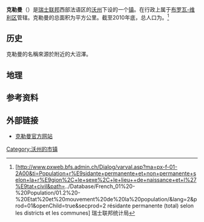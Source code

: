 {{瑞士市镇信息框
 | 市镇名称= 克勒曼
 | 原文名称             = {{lang|fr|Cremin}}
 | 图片                = 
 | 纹章 = Cremin.jpg
 | 语言                   = [[法语|法语]]
 | 所属州               = 沃州
 | iso-code-region = 
 | 所属区               = [[布罗瓦-维利区|布罗瓦-维利区]]
 | lat_d=46|lat_m=44|lat_NS=N|long_d=6|long_m=51|long_EW=E
 | 邮政编码        = 1526
 | 市镇代码        = 5668
 | 面积                 = {{smn|1.65|5|100}}
 | 平均海拔        =  641
 | 人口               = {{smn|52|6}}
 | 主页  = www.cremin.ch
 | 市镇长           = Jean-Willy Badoux
 | 相邻市镇             = 
 | 友好城市             = 
|地图文件             = Karte Gemeinde Cremin 2011.png
|}}
'''克勒曼'''（{{lang-fr|Cremin}}）是[[瑞士联邦|瑞士联邦]]西部法语区的[[沃州|沃州]]下设的一个[[瑞士市镇|镇]]。在行政上属于[[布罗瓦-维利区|布罗瓦-维利区]]管辖。克勒曼的总面积为{{smn|1.65|5|100}}平方公里。截至2010年底，总人口为{{smn|52|6}}。<ref>{{fr}}[http://www.pxweb.bfs.admin.ch/Dialog/varval.asp?ma=px-f-01-2A00&ti=Population+r%E9sidante+permanente+et+non+permanente+selon+la+r%E9gion%2C+le+sexe%2C+le+lieu++de+naissance+et+l%27%E9tat+civil&path=../Database/French_01%20-%20Population/01.2%20-%20Etat%20et%20mouvement%20de%20la%20population/&lang=2&prod=01&openChild=true&secprod=2 résidante permanente (total) selon les districts et les communes] {{Wayback|url=http://www.pxweb.bfs.admin.ch/Dialog/varval.asp?ma=px-f-01-2A00&ti=Population+r%E9sidante+permanente+et+non+permanente+selon+la+r%E9gion%2C+le+sexe%2C+le+lieu++de+naissance+et+l%27%E9tat+civil&path=..%2FDatabase%2FFrench_01%20-%20Population%2F01.2%20-%20Etat%20et%20mouvement%20de%20la%20population%2F&lang=2&prod=01&openChild=true&secprod=2 |date=20150102165023 }} 瑞士联邦统计局</ref>

==历史==
克勒曼的名稱來源於附近的大沼澤。

==地理==

==参考资料==
{{reflist}}

==外部链接==
*{{fr}}[http://www.cremin.ch 克勒曼官方网站]

{{DEFAULTSORT:Cremin}}
{{沃州布罗瓦-维利区行政区划}}
[[Category:沃州的市镇|Category:沃州的市镇]]